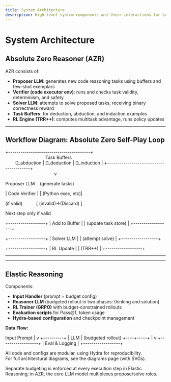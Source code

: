 ```yaml
---
title: System Architecture
description: High-level system components and their interactions for both implementations.
---
```


# System Architecture

## Absolute Zero Reasoner (AZR)

AZR consists of:
- **Proposer LLM**: generates new code reasoning tasks using buffers and few-shot exemplars  
- **Verifier (code executor env)**: runs and checks task validity, determinism, and safety  
- **Solver LLM**: attempts to solve proposed tasks, receiving binary correctness reward  
- **Task Buffers**: for deduction, abduction, and induction examples  
- **RL Engine (TRR++)**: computes multitask advantage, runs policy updates  



------------------------------------------------------------
**Workflow Diagram: Absolute Zero Self-Play Loop**
------------------------------------------------------------

+----------------------------------------+ \
&nbsp;&nbsp;&nbsp;&nbsp;&nbsp;&nbsp;&nbsp;&nbsp;&nbsp;&nbsp;&nbsp;&nbsp;&nbsp;&nbsp;&nbsp;&nbsp;&nbsp;&nbsp;&nbsp;&nbsp;&nbsp;&nbsp;&nbsp;&nbsp;&nbsp;&nbsp;&nbsp;&nbsp;&nbsp;&nbsp;&nbsp;&nbsp;Task&nbsp;Buffers \
&nbsp;&nbsp;&nbsp;&nbsp;&nbsp;&nbsp;&nbsp;&nbsp;D_abduction&nbsp;|&nbsp;D_deduction&nbsp;|&nbsp;D_induction&nbsp;|
+----------------------------------------+ \
&nbsp;&nbsp;&nbsp;&nbsp;&nbsp;&nbsp;&nbsp;&nbsp;&nbsp;&nbsp;&nbsp;&nbsp;&nbsp;&nbsp;&nbsp;&nbsp;&nbsp;&nbsp;&nbsp;&nbsp;&nbsp;&nbsp;&nbsp;&nbsp;&nbsp;&nbsp;&nbsp;&nbsp;&nbsp;&nbsp;&nbsp;&nbsp;&nbsp;&nbsp;&nbsp;&nbsp;&nbsp;&nbsp;&nbsp;v 

Proposer&nbsp;LLM &nbsp;&nbsp; (generate&nbsp;tasks)&nbsp;

 |  Code Verifier   |
| (Python exec, etc)|


(if valid)    &nbsp;&nbsp;&nbsp;&nbsp;&nbsp;&nbsp;&nbsp;&nbsp;&nbsp;     [ (invalid)->(Discard) ]

Next step only if valid


+------------------+
|   Add to Buffer    |
|  (update task store) |
+------------------+

+------------------+
|    Solver LLM    |
|  (attempt solve) |
+------------------+

+------------------+
|    RL Update     |
|     (TRR++)      |
+------------------+

------------------------------------------------------------ 
------------------------------------------------------------



## Elastic Reasoning

Components:
- **Input Handler** (prompt + budget config)
- **Reasoner LLM** (budgeted rollout in two phases: thinking and solution)
- **RL Trainer (GRPO)** with budget-constrained rollouts  
- **Evaluation scripts** for Pass@1, token usage  
- **Hydra-based configuration** and checkpoint management

**Data Flow:**

Input Prompt
|
v
+----------+
| LLM | (budgeted rollout)
+----+-----+
|
v
+------------------+
| Eval & Logging |
+------------------+


All code and configs are modular, using Hydra for reproducibility.  
For full architectural diagrams, see the diagrams page (with SVGs).

<Note type="info">
Separate budgeting is enforced at every execution step in Elastic Reasoning; in AZR, the core LLM model multiplexes propose/solve roles.
</Note>
